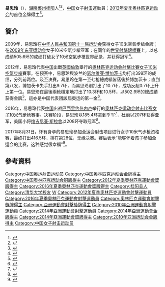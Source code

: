 {{Infobox sportsperson
| headercolor    = #D2691E
| name           = 易思玲
| image          = 
| imagesize      =
| caption        =
| birthname      =
| fullname       =
| nickname       = 最美第一金
| nationality    = 
| residence      =
| birthdate      = {{birth_date_and_age|1989|5|6}}<ref name="伦敦奥运">{{cite web|title=2012伦敦奥运会中国体育代表团成员名录 - 易思玲|url=http://2012teamchina.olympic.cn/index.php/personview/persons/16108|access-date=2012-07-16|archive-date=2012-08-15|archive-url=https://web.archive.org/web/20120815043246/http://2012teamchina.olympic.cn/index.php/personview/persons/16108|dead-url=no}}{{zh-cn}}</ref>
| birthplace     = {{CHN}}[[湖南省|湖南省]][[郴州市|郴州市]][[桂阳县|桂阳县]]
| residence      = {{CHN}}[[广东省|广东省]][[珠海市|珠海市]]
| height         = {{height|m=1.65}}<ref name="伦敦奥运"/>
| weight         = {{weight|kg=54}}<ref name="伦敦奥运"/>
| website        = 
| country        = {{CHN}}
| sport          = 女子[[射擊運動|射擊]]
| collegeteam    =
| club           =
| team           =
| turnedpro      =
| coach          = [[张秋萍|张秋萍]]、[[邵建华|邵建华]]<ref name="伦敦奥运"/>
| retired        =
| coaching       =
| worlds         =
| regionals      =
| nationals      =
| olympics       =
| paralympics    =
| highestranking =
| pb             =
| medaltemplates = 
{{MedalTableTop}}
{{MedalSport | 女子[[射擊運動|射擊]]}}
{{MedalCountry | {{CHN}} }}
{{MedalCompetition|[[奧林匹克運動會|奧林匹克運動會]]}}
{{MedalGold| [[2012年夏季奥林匹克运动会|2012年 伦敦]]|[[2012年夏季奧林匹克運動會射擊比賽－女子10米空氣步槍|10米空氣步槍]]}}
{{MedalBronze| [[2016年夏季奥林匹克运动会|2016年 里约热内卢]]|[[2016年夏季奧林匹克運動會射擊女子10公尺空氣步槍比賽|10米空氣步槍]]}}
{{MedalBottom}}
| show-medals    = yes
}}
'''易思玲'''（{{bd|1989年|5月6日}}），[[湖南|湖南]][[郴州|郴州]][[桂阳县|桂阳]]人<ref>{{cite news |title=父母眼中的“美女枪手”易思玲_人文桂阳_桂阳新闻网 |url=https://guiyang.rednet.cn/content/2012/07/29/6897933.html |accessdate=2021-07-28 |work=郴州日报 |archive-date=2021-07-28 |archive-url=https://web.archive.org/web/20210728122109/https://guiyang.rednet.cn/content/2012/07/29/6897933.html |dead-url=no }}</ref><ref>{{cite news |title=桂阳县城人民看易思玲比赛：家乡人们为你骄傲 |url=http://hunan.sina.com.cn/news/m/2016-08-07/detail-ifxutfpf1430717.shtml |accessdate=2021-07-28 |work=湖南日报 |agency=湖南日报 |archive-date=2021-07-28 |archive-url=https://web.archive.org/web/20210728083758/http://hunan.sina.com.cn/news/m/2016-08-07/detail-ifxutfpf1430717.shtml |dead-url=no }}</ref>，[[中国|中国]]女子[[射击|射击]]運動員；[[2012年夏季奥林匹克运动会|2012年夏季奥林匹克运动会]]的首位金牌得主<ref>{{cite news |title=中国选手易思玲射落奥运会首金 |url=http://www.gov.cn/jrzg/2012-07/28/content_2194163.htm |accessdate=2021-07-28 |work=中国政府网 |agency=中国政府网 |archive-date=2021-07-28 |archive-url=https://web.archive.org/web/20210728081656/http://www.gov.cn/jrzg/2012-07/28/content_2194163.htm |dead-url=no }}</ref>。

==簡介==
2009年，易思玲在[[中华人民共和国第十一届运动会|中华人民共和国第十一届运动会]]获得女子10米空氣步槍金牌；在[[2009年东亚运动会|2009年东亚运动会]]女子10米空氣步槍亚军；在同年的[[世界射擊錦標賽|世界射擊錦標賽]]上，以总成绩505.6环的成绩打破女子10米空氣步槍世界纪录，并获得冠军<ref>{{cite news|title=易思玲三年内即达荣誉顶峰 奥运夺金成就大满贯|url=http://2012.163.com/12/0728/18/87H7QAS3000506A2.html|newspaper=网易体育|date=2012-07-28|accessdate=2012-07-28|archive-date=2019-08-13|archive-url=https://web.archive.org/web/20190813074736/http://2012.163.com/12/0728/18/87H7QAS3000506A2.html|dead-url=no}}{{zh-cn}}</ref>。

2012年，易思玲代表[[2012年夏季奥林匹克运动会中国代表团|中国]]出戰[[英國|英國]][[倫敦|倫敦]]舉行的[[2012年夏季奥林匹克运动会|奥林匹克运动会]][[2012年夏季奧林匹克運動會射擊比賽|射擊比賽]][[2012年夏季奧林匹克運動會射擊比賽－女子10米空氣步槍|女子10米空氣步槍]]賽事。在预赛中，易思玲與波兰的[[瑟尔维亚·博加茨卡|瑟尔维亚·博加茨卡]]均打出399环的成绩，分列前两位。及至決賽，易思玲在第一至七枪總成績皆落後於博加茨卡；直到第八发，博加茨卡失手打出9.7环，而易思玲則打出了10.7环，成功反超0.7环上升上第一位。易思玲在最後兩枪穩定地打出了10.3环和10.5环，以502.9环的總成績获得金牌<ref>{{cite news|title=女子10米气步枪易思玲夺冠 中国摘伦敦奥运首金|url=http://2012.sina.com.cn/cn/sh/2012-07-28/182323174.shtml|newspaper=新浪体育|date=2012-07-28|accessdate=2012-07-28|archive-date=2019-08-11|archive-url=https://web.archive.org/web/20190811085915/http://2012.sina.com.cn/cn/sh/2012-07-28/182323174.shtml|dead-url=no}}{{zh-cn}}</ref>，這亦是中国代表团該屆奥运的第一金<ref>{{cite news |title=中国神射手四届奥运夺首金 |url=http://www.ce.cn/xwzx/gnsz/gdxw/202107/25/t20210725_36747613.shtml |accessdate=2021-07-28 |work=中国经济网 |agency=中国经济网 |archive-date=2021-07-28 |archive-url=https://web.archive.org/web/20210728081222/http://www.ce.cn/xwzx/gnsz/gdxw/202107/25/t20210725_36747613.shtml |dead-url=no }}</ref>。

2016年，易思玲代表[[2016年夏季奥林匹克运动会中国代表团|中国]]出战[[巴西|巴西]][[里约热内卢|里约热内卢]]举行的[[2016年夏季奥林匹克运动会|奥林匹克运动会]][[2016年夏季奥林匹克运动会射击比赛|射击比赛]][[2016年夏季奧林匹克運動會射擊女子10公尺空氣步槍比賽|女子10米气步枪]]赛事。决赛阶段，易思玲以185.4环拿到季军<ref>{{cite news |title=赛前突“换枪” 易思玲“眼红”--体育--人民网 |url=http://sports.people.com.cn/2016rio/n1/2016/0807/c402593-28617037.html |accessdate=2021-07-28 |work=人民网 |agency=人民网 |archive-date=2021-07-28 |archive-url=https://web.archive.org/web/20210728080254/http://sports.people.com.cn/2016rio/n1/2016/0807/c402593-28617037.html |dead-url=no }}</ref>，[[杜丽|杜丽]]以207环获得亚军，美国小将[[维吉尼亚·斯拉舍|维吉尼亚·斯拉舍]]以208环夺取冠军<ref>{{cite news|accessdate=2016-08-06|url=http://2016.163.com/16/0806/21/BTQMMQ0E00050IF8.html#p=BTQKS1TP6TT00005|title=中国射击冲击首金未果 杜丽屈居亚军易思玲夺铜|publisher=网易体育|archive-date=2020-04-16|archive-url=https://web.archive.org/web/20200416232636/http://2016.163.com/16/0806/21/BTQMMQ0E00050IF8.html#p=BTQKS1TP6TT00005|dead-url=no}}</ref>。

2017年8月31日，怀有身孕的易思玲参加全运会射击项目进行女子10米气步枪资格赛，最终打出416.5环，排在第28位，无缘决赛。赛后表示“能够怀着孩子参加全运会的比赛，这种感觉很幸福”<ref>{{cite news |title=挺着大肚子打全运！奥运冠军易思玲：比赛时别在肚子里踢妈妈 |url=https://china.huanqiu.com/article/9CaKrnK50Ej |accessdate=2021-07-28 |work=环球网 |agency=环球网 |archive-date=2021-07-28 |archive-url=https://web.archive.org/web/20210728080616/https://china.huanqiu.com/article/9CaKrnK50Ej |dead-url=no }}</ref>。

==參考資料==
{{Reflist}}

{{奥林匹克运动会射击比赛女子10米气步枪冠军}}
{{DEFAULTSORT:Yi Siling}}
[[Category:中国奥运射击运动员|Category:中国奥运射击运动员]]
[[Category:中国奥林匹克运动会金牌得主|Category:中国奥林匹克运动会金牌得主]]
[[Category:中国奥林匹克运动会铜牌得主|Category:中国奥林匹克运动会铜牌得主]]
[[Category:2012年夏季奧林匹克運動會獎牌得主|Category:2012年夏季奧林匹克運動會獎牌得主]]
[[Category:2016年夏季奧林匹克運動會獎牌得主|Category:2016年夏季奧林匹克運動會獎牌得主]]
[[Category:桂阳县人|Category:桂阳县人]]
[[Category:清华大学校友|Category:清华大学校友]]
[[Category:易姓|W]]
[[Category:2012年夏季奧林匹克運動會射擊運動員|Category:2012年夏季奧林匹克運動會射擊運動員]]
[[Category:2016年夏季奧林匹克運動會射擊運動員|Category:2016年夏季奧林匹克運動會射擊運動員]]
[[Category:奧林匹克運動會射擊獎牌得主|Category:奧林匹克運動會射擊獎牌得主]]
[[Category:亞洲運動會射擊獎牌得主|Category:亞洲運動會射擊獎牌得主]]
[[Category:2010年亞洲運動會射擊運動員|Category:2010年亞洲運動會射擊運動員]]
[[Category:2014年亞洲運動會射擊運動員|Category:2014年亞洲運動會射擊運動員]]
[[Category:2014年亞洲運動會金牌得主|Category:2014年亞洲運動會金牌得主]]
[[Category:2014年亞洲運動會銀牌得主|Category:2014年亞洲運動會銀牌得主]]
[[Category:2010年亚洲运动会金牌得主|Category:2010年亚洲运动会金牌得主]]
[[Category:中国女子射击运动员|Category:中国女子射击运动员]]